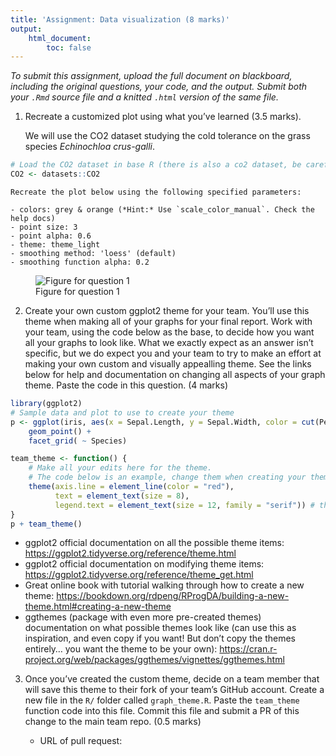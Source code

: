 ```yaml
---
title: 'Assignment: Data visualization (8 marks)'
output:
    html_document:
        toc: false
---
```


<!-- keep this part -->
*To submit this assignment, upload the full document on blackboard,
including the original questions, your code, and the output. Submit both
your `.Rmd` source file and a knitted `.html` version of the same file.*

1.  Recreate a customized plot using what you've learned (3.5 marks).

    We will use the CO2 dataset studying the cold tolerance on the grass
    species *Echinochloa crus-galli*.

```r
# Load the CO2 dataset in base R (there is also a co2 dataset, be careful with capitalization)
CO2 <- datasets::CO2
```

    Recreate the plot below using the following specified parameters:

    - colors: grey & orange (*Hint:* Use `scale_color_manual`. Check the help docs)
    - point size: 3
    - point alpha: 0.6
    - theme: theme_light
    - smoothing method: 'loess' (default)
    - smoothing function alpha: 0.2
    
![Figure for question 1](image/assignment-8-figure-q1.png)

2.  Create your own custom ggplot2 theme for your team. You'll use this
    theme when making all of your graphs for your final report. Work
    with your team, using the code below as the base, to decide how you
    want all your graphs to look like. What we exactly expect as an
    answer isn't specific, but we do expect you and your team to try to
    make an effort at making your own custom and visually appealling
    theme. See the links below for help and documentation on changing
    all aspects of your graph theme. Paste the code in this question. (4
    marks)

```r
library(ggplot2)
# Sample data and plot to use to create your theme
p <- ggplot(iris, aes(x = Sepal.Length, y = Sepal.Width, color = cut(Petal.Length, 3))) +
    geom_point() +
    facet_grid( ~ Species)

team_theme <- function() {
    # Make all your edits here for the theme.
    # The code below is an example, change them when creating your theme
    theme(axis.line = element_line(color = "red"),
          text = element_text(size = 8),
          legend.text = element_text(size = 12, family = "serif")) # this is an example
}
p + team_theme()
```

-   ggplot2 official documentation on all the possible theme items:
    <https://ggplot2.tidyverse.org/reference/theme.html>
-   ggplot2 official documentation on modifying theme items:
    <https://ggplot2.tidyverse.org/reference/theme_get.html>
-   Great online book with tutorial walking through how to create a new
    theme:
    <https://bookdown.org/rdpeng/RProgDA/building-a-new-theme.html#creating-a-new-theme>
-   ggthemes (package with even more pre-created themes) documentation
    on what possible themes look like (can use this as inspiration, and
    even copy if you want! But don't copy the themes entirely... you
    want the theme to be your own):
    <https://cran.r-project.org/web/packages/ggthemes/vignettes/ggthemes.html>

3.  Once you've created the custom theme, decide on a team member that
    will save this theme to their fork of your team's GitHub account.
    Create a new file in the `R/` folder called `graph_theme.R`. Paste
    the `team_theme` function code into this file. Commit this file and
    submit a PR of this change to the main team repo. (0.5 marks)
    
    - URL of pull request:
